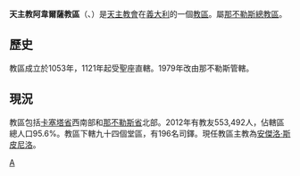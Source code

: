{{Infobox diocese
|name =阿韋爾薩
|jurisdiction = 教區
|latin = Dioecesis Aversana
|local = Diocesi di Aversa
|border = catholic
|image = 
|image_size = 
|image_alt = 
|caption = 
|image2 =Facciata Duomo di Aversa.JPG
|caption2= 聖保祿主教座堂
|location = 義大利
|rite = 羅馬禮
|territory =卡塞塔省、那不勒斯省
|population =553,492
|patron =[[聖保祿|聖保祿]]
|province = 那不勒斯
|established =1053年
|cathedral = 聖保祿主教座堂
|co-cathedral =
|leadership = 主教 
|website =[http://www.diocesiaversa.it/ 官方網頁]
|pope =  
|patriarch= 
|metropolitan =
|ordinary = 安傑洛·斯皮尼洛
|coadjutor archbishop = 
|coadjutor bishop = 
|auxiliary = 
|emeritus = }}

'''天主教阿韋爾薩教區'''（{{lang-la|Dioecesis Aversana}}、{{lang-it|Diocesi di Aversa}}）是[[天主教會|天主教會]]在[[義大利|義大利]]的一個[[教區|教區]]。屬[[天主教那不勒斯總教區|那不勒斯總教區]]。
==歷史==
教區成立於1053年，1121年起受聖座直轄。1979年改由那不勒斯管轄。

==現況==
教區包括[[卡塞塔省|卡塞塔省]]西南部和[[那不勒斯省|那不勒斯省]]北部。2012年有教友553,492人，佔轄區總人口95.6%。教區下轄九十四個堂區，有196名司鐸。現任教區主教為[[安傑洛·斯皮尼洛|安傑洛·斯皮尼洛]]。

{{意大利天主教教區}}
[[Category:義大利天主教教區|A]]